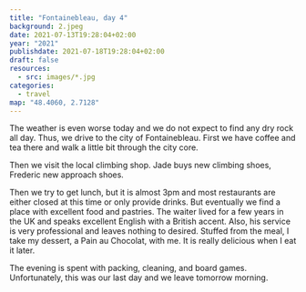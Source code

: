 ```yaml
---
title: "Fontainebleau, day 4"
background: 2.jpeg
date: 2021-07-13T19:28:04+02:00
year: "2021"
publishdate: 2021-07-18T19:28:04+02:00
draft: false
resources:
  - src: images/*.jpg
categories:
  - travel
map: "48.4060, 2.7128"
---
```


The weather is even worse today and we do not expect to find any dry rock all
day. Thus, we drive to the city of Fontainebleau. First we have coffee and tea
there and walk a little bit through the city core.

<!--more-->

<Gallery>
  <Rimg src="2.jpeg" caption="Fontainebleau" />
  <Rimg src="1.jpeg" alt="Window sill detail" />
  <Rimg src="3.jpeg" alt="Building in Fontainebleau" />
</Gallery>

Then we visit the local climbing shop. Jade buys new climbing shoes, Frederic
new approach shoes.

<Rimg
  src="4.jpeg"
  caption="Entry to the climbing shop only for those able to use a climbing hold."
/>

Then we try to get lunch, but it is almost 3pm and most restaurants are either
closed at this time or only provide drinks. But eventually we find a place with
excellent food and pastries. The waiter lived for a few years in the UK and
speaks excellent English with a British accent. Also, his service is very
professional and leaves nothing to desired. Stuffed from the meal, I take my
dessert, a Pain au Chocolat, with me. It is really delicious when I eat it
later.

The evening is spent with packing, cleaning, and board games. Unfortunately,
this was our last day and we leave tomorrow morning.

<!--<Nextday />-->
